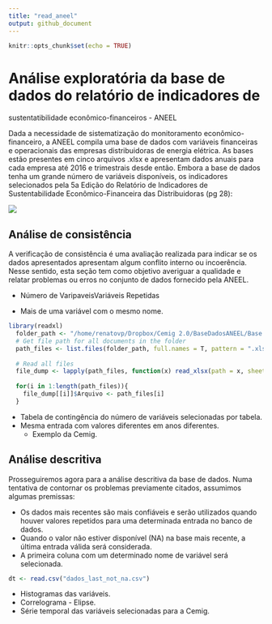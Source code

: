 ```yaml
---
title: "read_aneel"
output: github_document
---
```


```r
knitr::opts_chunk$set(echo = TRUE)
```

# Análise exploratória da base de dados do relatório de indicadores de 
sustentatibilidade econômico-financeiros - ANEEL 

Dada a necessidade de sistematização do monitoramento econômico-financeiro, a 
ANEEL compila uma base de dados com variáveis financeiras e operacionais das 
empresas distribuidoras de energia elétrica. As bases estão presentes em cinco
arquivos .xlsx e apresentam dados anuais para cada empresa até 2016 e trimestrais
desde então. Embora a base de dados tenha um grande número de variáveis disponíveis, os 
indicadores selecionados pela 5a Edição do Relatório de Indicadores de Sustentabilidade Econômico-Financeira das Distribuidoras (pg 28):

![](./img/indicadores.png)

## Análise de consistência 

A verificação de consistência é uma avaliação realizada para indicar se os dados apresentados apresentam algum conflito interno ou incoerência. Nesse sentido, esta seção tem como objetivo averiguar a qualidade e relatar problemas ou erros no conjunto de dados fornecido pela ANEEL.

- Número de VaripaveisVariáveis Repetidas

- Mais de uma variável com o mesmo nome.

```r
library(readxl)
  folder_path <- "/home/renatovp/Dropbox/Cemig 2.0/BaseDadosANEEL/Base em Excel"
  # Get file path for all documents in the folder
  path_files <- list.files(folder_path, full.names = T, pattern = ".xlsx")
  
  # Read all files
  file_dump <- lapply(path_files, function(x) read_xlsx(path = x, sheet = sheet, skip = 5, col_names = T ))
  
  for(i in 1:length(path_files)){
    file_dump[[i]]$Arquivo <- path_files[i]
  }
```
  - Tabela de contingência do número de variáveis selecionadas por tabela.
- Mesma entrada com valores diferentes em anos diferentes.
  - Exemplo da Cemig.

## Análise descritiva

Prosseguiremos agora para a análise descritiva da base de dados.
Numa tentativa de contornar os problemas previamente citados, assumimos algumas 
premissas:

- Os dados mais recentes são mais confiáveis e serão utilizados quando houver 
valores repetidos para uma determinada entrada no banco de dados.
- Quando o valor não estiver disponível (NA) na base mais recente, a última entrada
válida será considerada.
- A primeira coluna com um determinado nome de variável será selecionada.

```r
dt <- read.csv("dados_last_not_na.csv")
```

- Histogramas das variáveis.
- Correlograma - Elipse.
- Série temporal das variáveis selecionadas para a Cemig.
